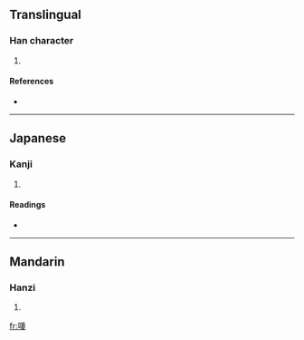 ==Translingual==

===Han character===
{{Han char|rn=30|rad=口|as=08|sn=11|four=|canj=口十中女 (RJLV)}}

# {{defn|Han}}

====References====
* {{Han ref|kx=0196.100|dkj=03830|dj=0417.090|hdz=10639.030|uh=555B|ud=21851}}

----

==Japanese==

===Kanji===
{{ja-kanji|grade=|rs=口08}}

# {{defn|Japanese}}

====Readings====
* {{ja-readings|on=[[さい]] (sai), [[せ]] (se)|kun=[[なめる]] (nameru)}}

----

==Mandarin==

===Hanzi===
{{cmn-hanzi|pin=[[cuì]] ([[cui4]]), [[è]] ([[e4]]), [[yā]] ([[ya1]]), [[yǎ]] ([[ya3]])|wg=ts'ui<sup>4</sup>, o<sup>4</sup>, ya<sup>1</sup>, ya<sup>3</sup>}}

# {{defn|Mandarin}}

[[fr:啛]]